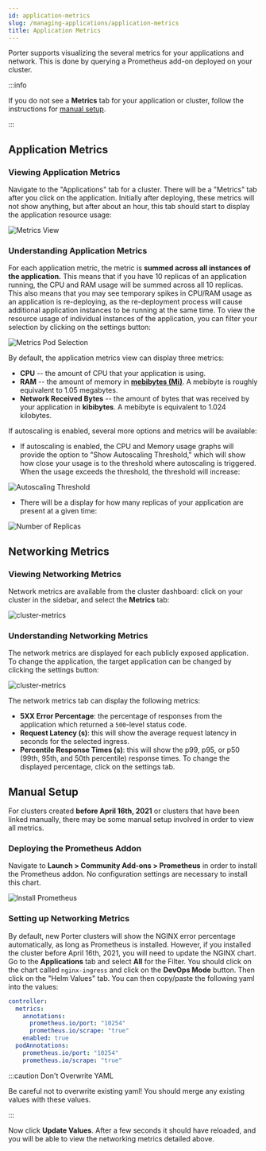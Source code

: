 ```yaml
---
id: application-metrics
slug: /managing-applications/application-metrics
title: Application Metrics
---
```


Porter supports visualizing the several metrics for your applications and network. This is done by querying a Prometheus add-on deployed on your cluster.

:::info

If you do not see a **Metrics** tab for your application or cluster, follow the instructions for [manual setup](#manual-setup).

:::

## Application Metrics

### Viewing Application Metrics

Navigate to the "Applications" tab for a cluster. There will be a "Metrics" tab after you click on the application. Initially after deploying, these metrics will not show anything, but after about an hour, this tab should start to display the application resource usage:

![Metrics View](https://imagedelivery.net/l4LYM_vOYKe7O1NCT_Nc_g/1b312323-5682-47f8-53e4-f8f43e072900/large "Screen Shot 2021-05-14 at 2 53 21 PM")

### Understanding Application Metrics

For each application metric, the metric is **summed across all instances of the application.** This means that if you have 10 replicas of an application running, the CPU and RAM usage will be summed across all 10 replicas. This also means that you may see temporary spikes in CPU/RAM usage as an application is re-deploying, as the re-deployment process will cause additional application instances to be running at the same time. To view the resource usage of individual instances of the application, you can filter your selection by clicking on the settings button:

![Metrics Pod Selection](https://imagedelivery.net/l4LYM_vOYKe7O1NCT_Nc_g/91d74c63-fcdd-47a0-7585-3f47d9dca600/large "Screen Shot 2021-05-14 at 2 53 56 PM")

By default, the application metrics view can display three metrics:

- **CPU** -- the amount of CPU that your application is using.
- **RAM** -- the amount of memory in [**mebibytes (Mi)**](https://simple.wikipedia.org/wiki/Mebibyte). A mebibyte is roughly equivalent to 1.05 megabytes.
- **Network Received Bytes** -- the amount of bytes that was received by your application in **kibibytes**. A mebibyte is equivalent to 1.024 kilobytes.

If autoscaling is enabled, several more options and metrics will be available:

- If autoscaling is enabled, the CPU and Memory usage graphs will provide the option to "Show Autoscaling Threshold," which will show how close your usage is to the threshold where autoscaling is triggered. When the usage exceeds the threshold, the threshold will increase:

![Autoscaling Threshold](https://imagedelivery.net/l4LYM_vOYKe7O1NCT_Nc_g/4ad18150-e487-4b65-f8cd-dac18120ab00/large "Autoscaling Threshold")

- There will be a display for how many replicas of your application are present at a given time:

![Number of Replicas](https://imagedelivery.net/l4LYM_vOYKe7O1NCT_Nc_g/9880d1a6-7780-414a-fb85-bc749fb9b800/large "Number of Replicas")

## Networking Metrics

### Viewing Networking Metrics

Network metrics are available from the cluster dashboard: click on your cluster in the sidebar, and select the **Metrics** tab:

![cluster-metrics](https://imagedelivery.net/l4LYM_vOYKe7O1NCT_Nc_g/65d59fb5-53e2-4988-0c0d-875c5562dd00/large "cluster-metrics")

### Understanding Networking Metrics

The network metrics are displayed for each publicly exposed application. To change the application, the target application can be changed by clicking the settings button:

![cluster-metrics](https://imagedelivery.net/l4LYM_vOYKe7O1NCT_Nc_g/89f0d6e2-c422-4509-5122-2b5b2a5fcc00/large "cluster-metrics")

The network metrics tab can display the following metrics:

- **5XX Error Percentage**: the percentage of responses from the application which returned a `500`-level status code.
- **Request Latency (s)**: this will show the average request latency in seconds for the selected ingress.
- **Percentile Response Times (s)**: this will show the p99, p95, or p50 (99th, 95th, and 50th percentile) response times. To change the displayed percentage, click on the settings tab.

## Manual Setup

For clusters created **before April 16th, 2021** or clusters that have been linked manually, there may be some manual setup involved in order to view all metrics.

### Deploying the Prometheus Addon

Navigate to **Launch > Community Add-ons > Prometheus** in order to install the Prometheus addon. No configuration settings are necessary to install this chart.

![Install Prometheus](https://imagedelivery.net/l4LYM_vOYKe7O1NCT_Nc_g/7f0eb01e-7756-4df6-7506-91c857d60300/large "Screen Shot 2021-05-14 at 2 41 34 PM")

### Setting up Networking Metrics

By default, new Porter clusters will show the NGINX error percentage automatically, as long as Prometheus is installed. However, if you installed the cluster before April 16th, 2021, you will need to update the NGINX chart. Go to the **Applications** tab and select **All** for the Filter. You should click on the chart called `nginx-ingress` and click on the **DevOps Mode** button. Then click on the "Helm Values" tab. You can then copy/paste the following yaml into the values:

```yaml
controller:
  metrics:
    annotations:
      prometheus.io/port: "10254"
      prometheus.io/scrape: "true"
    enabled: true
  podAnnotations:
    prometheus.io/port: "10254"
    prometheus.io/scrape: "true"
```

:::caution Don't Overwrite YAML

Be careful not to overwrite existing yaml! You should merge any existing values with these values.

:::

Now click **Update Values**. After a few seconds it should have reloaded, and you will be able to view the networking metrics detailed above.
